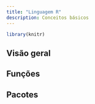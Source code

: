 ```yaml
---
title: "Linguagem R"
description: Conceitos básicos
---
```


```r
library(knitr)
```

## Visão geral

## Funções

## Pacotes


